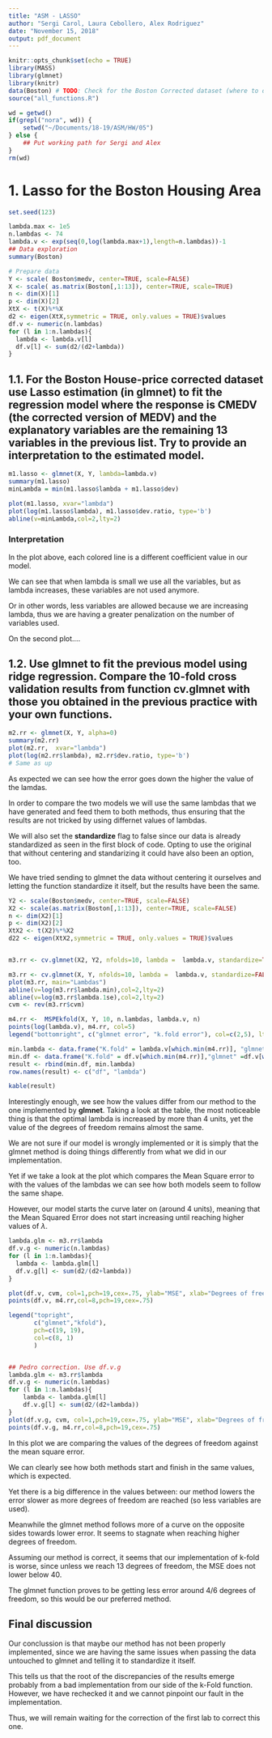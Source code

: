 ```yaml
---
title: "ASM - LASSO"
author: "Sergi Carol, Laura Cebollero, Alex Rodriguez"
date: "November 15, 2018"
output: pdf_document
---
```


```r
knitr::opts_chunk$set(echo = TRUE)
library(MASS)
library(glmnet)
library(knitr)
data(Boston) # TODO: Check for the Boston Corrected dataset (where to download it?)
source("all_functions.R")

wd = getwd()
if(grepl("nora", wd)) {
    setwd("~/Documents/18-19/ASM/HW/05")
} else {
    ## Put working path for Sergi and Alex
}
rm(wd)

```

\noindent\fbox{%
    \parbox{\textwidth}{%
      
 \textbf{$\rightarrow$} First of all, we want to note that we did \textbf{not find} the  mentioned corrected dataset in \texttt{El Raco}, and as such we have used the one in the package MASS, which does not have the corrected version of MEDV. 
 
 Because of this, we will be using \textbf{MEDV} as our \textbf{target variable}.

    }%
}


# 1. Lasso for the Boston Housing Area
```r
set.seed(123)

lambda.max <- 1e5
n.lambdas <- 74
lambda.v <- exp(seq(0,log(lambda.max+1),length=n.lambdas))-1
## Data exploration
summary(Boston)

# Prepare data
Y <- scale( Boston$medv, center=TRUE, scale=FALSE)
X <- scale( as.matrix(Boston[,1:13]), center=TRUE, scale=TRUE)
n <- dim(X)[1]
p <- dim(X)[2]
XtX <- t(X)%*%X 
d2 <- eigen(XtX,symmetric = TRUE, only.values = TRUE)$values
df.v <- numeric(n.lambdas)
for (l in 1:n.lambdas){
  lambda <- lambda.v[l]
  df.v[l] <- sum(d2/(d2+lambda)) 
}
```

## 1.1.  For the Boston House-price corrected dataset use Lasso estimation (in glmnet) to fit the regression model where the response is CMEDV (the corrected version of MEDV) and the explanatory variables are the remaining 13 variables in the previous list. Try to provide an interpretation to the estimated model.


```r
m1.lasso <- glmnet(X, Y, lambda=lambda.v)
summary(m1.lasso)
minLambda = min(m1.lasso$lambda + m1.lasso$dev)

plot(m1.lasso, xvar="lambda")
plot(log(m1.lasso$lambda), m1.lasso$dev.ratio, type='b')
abline(v=minLambda,col=2,lty=2)
```


### Interpretation


In the plot above, each colored line is a different coefficient value in our model.

We can see that when lambda is small we use all the variables, but as lambda increases, these variables are not used anymore. 

Or in other words, less variables are allowed because we are increasing lambda, thus we are having a greater penalization on the number of variables used.

On the second plot....

## 1.2. Use glmnet to fit the previous model using ridge regression. Compare the 10-fold cross validation results from function cv.glmnet with those you obtained in the previous practice with your own functions.

```r
m2.rr <- glmnet(X, Y, alpha=0)
summary(m2.rr)
plot(m2.rr,  xvar="lambda")
plot(log(m2.rr$lambda), m2.rr$dev.ratio, type='b')
# Same as up
```
As expected we can see how the error goes down the higher the value of the lamdas.

In order to compare the two models we will use the same lambdas that we have generated and feed them to both methods, thus ensuring that the results are not tricked by using differnet values of lambdas.

We will also set the __standardize__ flag to false since our data is already standardized as seen in the first block of code. Opting to use the original that without centering and standarizing it could have also been an option, too.

We have tried sending to glmnet the data without centering it ourselves and letting the function standardize it itself, but the results have been the same.

```r
Y2 <- scale(Boston$medv, center=TRUE, scale=FALSE)
X2 <- scale(as.matrix(Boston[,1:13]), center=TRUE, scale=FALSE)
n <- dim(X2)[1]
p <- dim(X2)[2]
XtX2 <- t(X2)%*%X2 
d22 <- eigen(XtX2,symmetric = TRUE, only.values = TRUE)$values


m3.rr <- cv.glmnet(X2, Y2, nfolds=10, lambda =  lambda.v, standardize=TRUE, intercept=FALSE, alpha=0)

```


```r
m3.rr <- cv.glmnet(X, Y, nfolds=10, lambda =  lambda.v, standardize=FALSE, intercept=FALSE, alpha=0)
plot(m3.rr, main="Lambdas")
abline(v=log(m3.rr$lambda.min),col=2,lty=2)
abline(v=log(m3.rr$lambda.1se),col=2,lty=2)
cvm <- rev(m3.rr$cvm)

m4.rr <-  MSPEkfold(X, Y, 10, n.lambdas, lambda.v, n)
points(log(lambda.v), m4.rr, col=5)
legend("bottomright", c("glmnet error", "k.fold error"), col=c(2,5), lty=c(2,2), lwd=c(1,1)) # FIX

min.lambda <- data.frame("K.fold" = lambda.v[which.min(m4.rr)], "glmnet" = m3.rr$lambda.min)
min.df <- data.frame("K.fold" = df.v[which.min(m4.rr)],"glmnet" =df.v[which(lambda.v == m3.rr$lambda.min)])
result <- rbind(min.df, min.lambda)
row.names(result) <- c("df", "lambda")

kable(result)
```

Interestingly enough, we see how the values differ from our method to the one implemented by __glmnet__. Taking a look at the table, the most noticeable thing is that the optimal lambda is increased by more than 4 units, yet the value of the degrees of freedom remains almost the same. 

We are not sure if our model is wrongly implemented or it is simply that the glmnet method is doing things differently from what we did in our implementation. 

Yet if we take a look at the plot which compares the Mean Square error to with the values of the lambdas we can see how both models seem to follow the same shape.

However, our model starts the curve later on (around 4 units), meaning that the Mean Squared Error does not start increasing until reaching higher values of $\lambda$.

```r
lambda.glm <- m3.rr$lambda
df.v.g <- numeric(n.lambdas)
for (l in 1:n.lambdas){
  lambda <- lambda.glm[l]
  df.v.g[l] <- sum(d2/(d2+lambda)) 
}

plot(df.v, cvm, col=1,pch=19,cex=.75, ylab="MSE", xlab="Degrees of freedom", main="Comparison of MSE models")
points(df.v, m4.rr,col=8,pch=19,cex=.75)

legend("topright",
       c("glmnet","kfold"),
       pch=c(19, 19),
       col=c(8, 1)
       )


## Pedro correction. Use df.v.g
lambda.glm <- m3.rr$lambda 
df.v.g <- numeric(n.lambdas) 
for (l in 1:n.lambdas){ 
    lambda <- lambda.glm[l]
    df.v.g[l] <- sum(d2/(d2+lambda))
}
plot(df.v.g, cvm, col=1,pch=19,cex=.75, ylab="MSE", xlab="Degrees of freedom", main="Comparison of MSE models")
points(df.v.g, m4.rr,col=8,pch=19,cex=.75)
``` 

In this plot we are comparing the values of the degrees of freedom against the mean square error.

We can clearly see how both methods start and finish in the same values, which is expected.

Yet there is a big difference in the values between: our method lowers the error slower as more degrees of freedom are reached (so less variables are used).

Meanwhile the glmnet method follows more of a curve on the opposite sides towards lower error. It seems to stagnate when reaching higher degrees of freedom.

Assuming our method is correct, it seems that our implementation of k-fold is worse, since unless we reach 13 degrees of freedom, the MSE does not lower below 40.

The glmnet function proves to be getting less error around 4/6 degrees of freedom, so this would be our preferred method.

<!-- 
    Sergi: Enserio que esta passant aqui?
    Laura: Jo diria que la nostra impl. no esta be. Pero com no tenim la correccio....
    
-->
## Final discussion

Our conclussion is that maybe our method has not been properly implemented, since we are having the same issues when passing the data untouched to glmnet and telling it to standardize it itself.

This tells us that the root of the discrepancies of the results emerge probably from a bad implementation from our side of the k-Fold function. However, we have rechecked it and we cannot pinpoint our fault in the implementation.

Thus, we will remain waiting for the correction of the first lab to correct this one.
